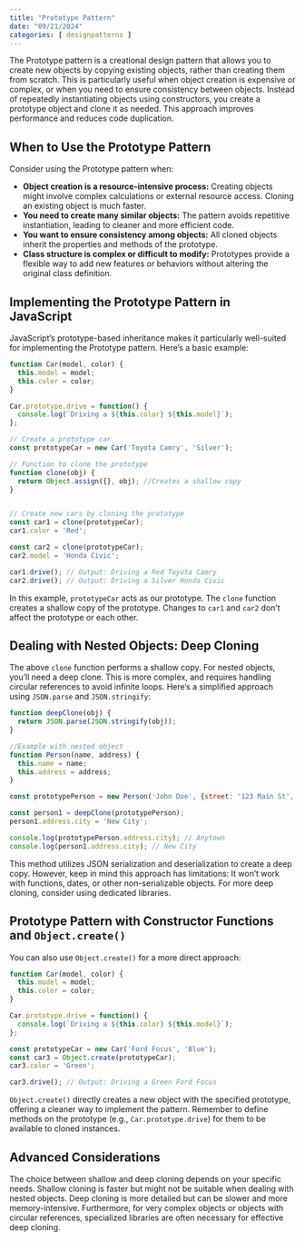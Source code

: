 ```yaml
---
title: "Prototype Pattern"
date: "09/21/2024"
categories: [ designpatterns ]
---
```


The Prototype pattern is a creational design pattern that allows you to create new objects by copying existing objects, rather than creating them from scratch. This is particularly useful when object creation is expensive or complex, or when you need to ensure consistency between objects. Instead of repeatedly instantiating objects using constructors, you create a prototype object and clone it as needed. This approach improves performance and reduces code duplication.


## When to Use the Prototype Pattern

Consider using the Prototype pattern when:

* **Object creation is a resource-intensive process:**  Creating objects might involve complex calculations or external resource access. Cloning an existing object is much faster.
* **You need to create many similar objects:**  The pattern avoids repetitive instantiation, leading to cleaner and more efficient code.
* **You want to ensure consistency among objects:**  All cloned objects inherit the properties and methods of the prototype.
* **Class structure is complex or difficult to modify:**  Prototypes provide a flexible way to add new features or behaviors without altering the original class definition.

## Implementing the Prototype Pattern in JavaScript

JavaScript's prototype-based inheritance makes it particularly well-suited for implementing the Prototype pattern.  Here's a basic example:

```javascript
function Car(model, color) {
  this.model = model;
  this.color = color;
}

Car.prototype.drive = function() {
  console.log(`Driving a ${this.color} ${this.model}`);
};

// Create a prototype car
const prototypeCar = new Car('Toyota Camry', 'Silver');

// Function to clone the prototype
function clone(obj) {
  return Object.assign({}, obj); //Creates a shallow copy
}


// Create new cars by cloning the prototype
const car1 = clone(prototypeCar);
car1.color = 'Red';

const car2 = clone(prototypeCar);
car2.model = 'Honda Civic';

car1.drive(); // Output: Driving a Red Toyota Camry
car2.drive(); // Output: Driving a Silver Honda Civic
```

In this example, `prototypeCar` acts as our prototype.  The `clone` function creates a shallow copy of the prototype.  Changes to `car1` and `car2` don't affect the prototype or each other.

## Dealing with Nested Objects: Deep Cloning

The above `clone` function performs a shallow copy. For nested objects, you'll need a deep clone.  This is more complex, and requires handling circular references to avoid infinite loops.  Here's a simplified approach using `JSON.parse` and `JSON.stringify`:

```javascript
function deepClone(obj) {
  return JSON.parse(JSON.stringify(obj));
}

//Example with nested object
function Person(name, address) {
  this.name = name;
  this.address = address;
}

const prototypePerson = new Person('John Doe', {street: '123 Main St', city: 'Anytown'});

const person1 = deepClone(prototypePerson);
person1.address.city = 'New City';

console.log(prototypePerson.address.city); // Anytown
console.log(person1.address.city); // New City
```

This method utilizes JSON serialization and deserialization to create a deep copy.  However, keep in mind this approach has limitations: It won't work with functions, dates, or other non-serializable objects. For more deep cloning, consider using dedicated libraries.


## Prototype Pattern with Constructor Functions and `Object.create()`

You can also use `Object.create()` for a more direct approach:

```javascript
function Car(model, color) {
  this.model = model;
  this.color = color;
}

Car.prototype.drive = function() {
  console.log(`Driving a ${this.color} ${this.model}`);
};

const prototypeCar = new Car('Ford Focus', 'Blue');
const car3 = Object.create(prototypeCar);
car3.color = 'Green';

car3.drive(); // Output: Driving a Green Ford Focus

```

`Object.create()` directly creates a new object with the specified prototype, offering a cleaner way to implement the pattern.  Remember to define methods on the prototype (e.g., `Car.prototype.drive`) for them to be available to cloned instances.


## Advanced Considerations

The choice between shallow and deep cloning depends on your specific needs.  Shallow cloning is faster but might not be suitable when dealing with nested objects. Deep cloning is more detailed but can be slower and more memory-intensive.  Furthermore, for very complex objects or objects with circular references, specialized libraries are often necessary for effective deep cloning.

